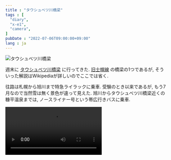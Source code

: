 ```yaml
---
title : "タウシュベツ川橋梁"
tags : [
  "diary",
  "x-e1",
  "camera",
]
pubDate : "2022-07-06T09:00:00+09:00"
lang : ja
---
```



![タウシュベツ川橋梁](./1.jpg)

週末に [タウシュベツ川橋梁](https://ja.wikipedia.org/wiki/タウシュベツ川橋梁) に行ってきた.
[旧士幌線](https://ja.wikipedia.org/wiki/士幌線)
の橋梁の1つであるが,
そういった解説はWikipediaが詳しいのでここでは省く.

往路は札幌から旭川まで特急ライラックに乗車.
受験のとき以来であるが,
もう7月なので当然雪は無く景色が違って見えた.
旭川からタウシュベツ川橋梁近くの糠平温泉までは,
ノースライナー号という帯広行きバスに乗車.

<Video src="./2.mp4" loop />

途中, 層雲峡や三国峠など,
鉄道では行けない名所も通る.
今回は日帰りだったのでゆっくり回ることはできなかったので,
いつか時間と資金に余裕があるときに下車してみたい.

糠平温泉に着いたら急いで昼食を済ませて,
[ひがし大雪自然ガイドセンター](http://www.guidecentre.jp/pg273.html)
というNPO法人が実施しているツアーに参加.
タウシュベツ川橋梁自体はダム湖畔にあるので,
近くの国道から国有林に入り,
しばらく徒歩で廃線跡を辿ることになる.

![林](./3.jpg)

林を抜けると,
湖畔の開けた場所にタウシュベツ川橋梁がある.
勘違いしていたのは,
この橋梁は士幌線廃止と同時に放棄されたわけではなく,
1955年の糠平ダム建設に伴ったルート変更で放棄されたらしい.
水没したまま冬を越すため凍結による侵食が著しく,
古代遺跡のような風貌になったとガイドさんは話していた.

![タウシュベツ川橋梁](./4.jpg)

先日購入した Redmi Note 11 Pro 5G でも撮影.
ずっと国産スマホを使っていたので,
スマホのカメラでこれだけ写ることに感動.
画角も広いので,
[И-61Л/Д](/blog/camera/2021/#2月-2次試験北大受験)
と上手く使い分けていきたい.

タウウシュベツ川橋梁をしばらく観光した後は,
幌加駅やその他の橋梁も見学.
廃線跡をしっかり見たのはこれが初めてだったが,
廃線から30余年で駅が森になるほどに変わってしまうものなのか.
山線など廃線予定の路線もこうなってしまうと考えると感慨深い.

復路は路線バスで帯広駅まで行き,
特急とかちで帰札.
札幌から公共機関のみで日帰り観光を敢行したが,
普通は泊まりで行くものらしい.
ガイドさんに驚かれた.

![帯広へ向かうバス](./5.jpg)
